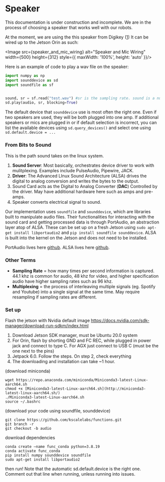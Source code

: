 
# Speaker

<Callout type="warning" emoji="⚠️">
  This documentation is under construction and incomplete. We are in the process
  of choosing a speaker that works well with our robots.
</Callout>


At the moment, we are using the this speaker from Digikey ([1](https://www.digikey.com/short/5t82t2h9))
It can be wired up to the Jetson Orin as such:

<Image src={speaker_and_mic_wiring} alt="Speaker and Mic Wiring" width={500} 
height={312} style={{ maxWidth: '100%', height: 'auto' }}/>

Here is an example of code to play a wav file on the speaker:

```python
import numpy as np
import sounddevice as sd
import soundfile as sf


sound, sr = sf.read("test.wav") #sr is the sampling rate. sound is a numpy array.
sd.play(audio, sr, blocking=True)
```

The default device that `sounddevice` use is most often the right one. Even if 
two speakers are used, they will be both plugged into one amp. If additional speakers
or mics are plugged in or if default selection is incorrect, you can list the
available devices using `sd.query_devices()` and select one using `sd.default.device = ...`

### From Bits to Sound

This is the path sound takes on the linux system.

1. **Sound Server**: Most basically, orchestrates device driver to work with 
mulitplexing. Examples include PulseAudio, Pipewire, JACK.
2. **Driver**: The Advanced LInux Sound Architecture (ALSA) drives the digital 
to analog conversion and writes the bytes to the output.
3. Sound Card acts as the Digital to Analog Converter (**DAC**)
Controlled by the driver. May have additional hardware here such as amps and pre-amps.
4. Speaker converts electrical signal to sound.

Our implementation uses `soundfile` and `sounddevice`, which are libraries built to 
manipulate audio files. Their functionalities for interacting with the sound card and 
getting processed data is through PortAudio, an abstraction layer atop of ALSA.
These can be set up on a fresh Jetson using `sudo apt-get install libportaudio2`
and `pip install soundfile sounddevice`. ALSA is built into the kernel on the Jetson 
and does not need to be installed.

PortAudio lives here [github](https://github.com/PortAudio/portaudiob).
ALSA lives here [github](https://github.com/alsa-project/alsa-lib).

### Other Terms

- **Sampling Rate** = how many times per second information is captured. 44.1 khz 
is common for audio, 48 khz for video, and higher specification audio have higher sampling rates such as 96 khz.
- **Multiplexing** = the process of interleaving multiple signals (eg. Spotify 
and Youtube) into a single signal at the same time. May require resampling if sampling rates are different.

### Set up 
Flash the jetson with Nvidia default image
https://docs.nvidia.com/sdk-manager/download-run-sdkm/index.html 
1. Download Jetson SDK manager, must be Ubuntu 20.0 system
2. For Orin, flash by shorting GND and FC REC, while plugged in power jack and connect to type C. For AGX just connect to USB C (must be the one next to the pins)
3. Jetpack 6.0. Follow the steps. On step 2, check everything
4. The downloading and installation can take ~1 hour. 


(download miniconda)
```shell
wget https://repo.anaconda.com/miniconda/Miniconda3-latest-Linux-aarch64.sh
chmod +x [Miniconda3-latest-Linux-aarch64.sh](http://miniconda3-latest-linux-aarch64.sh/)
./Miniconda3-latest-Linux-aarch64.sh
source ~/.bashrc
```

(download your code using soundfile, sounddevice)
```shell
git clone https://github.com/kscalelabs/functions.git
git branch -r
git checkout -b audio
```

download dependencies 
```shell
conda create —name func_conda python=3.8.19
conda activate func_conda
pip install numpy sounddevice soundfile
sudo apt-get install libportaudio2
```

then run! 
Note that the automatic sd.default.device is the right one. Comment out that line when running, unless running into issues. 

